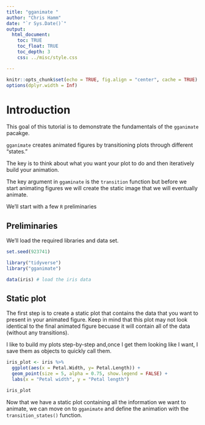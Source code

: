 ```yaml
---
title: "gganimate "
author: "Chris Hamm"
date: "`r Sys.Date()`"
output: 
  html_document:
    toc: TRUE
    toc_float: TRUE
    toc_depth: 3
    css: ../misc/style.css

---
```



```r
knitr::opts_chunk$set(echo = TRUE, fig.align = "center", cache = TRUE)
options(dplyr.width = Inf)
```

# Introduction

This goal of this tutorial is to demonstrate the fundamentals of the `gganimate` pacakge.

`gganimate` creates animated figures by transitioning plots through different "states."

The key is to think about what you want your plot to do and then iteratively build your animation.

The key argument in `ggaminate` is the `transition` function but before we start animating figures we will create the static image that we will eventually animate.

We'll start with a few `R` preliminaries


## Preliminaries

We'll load the required libraries and data set.

```r
set.seed(923741)

library("tidyverse")
library("gganimate")

data(iris) # load the iris data
```


## Static plot

The first step is to create a static plot that contains the data that you want to present in your animated figure. Keep in mind that this plot may not look identical to the final animated figure becuase it will contain all of the data (without any transitions).

I like to build my plots step-by-step and,once I get them looking like I want, I save them as objects to quickly call them.


```r
iris_plot <- iris %>% 
  ggplot(aes(x = Petal.Width, y= Petal.Length)) +
  geom_point(size = 5, alpha = 0.75, show.legend = FALSE) +
  labs(x = "Petal width", y = "Petal length")

iris_plot
```

Now that we have a static plot containing all the information we want to animate, we can move on to `gganimate` and define the animation with the `transition_states()` function.


